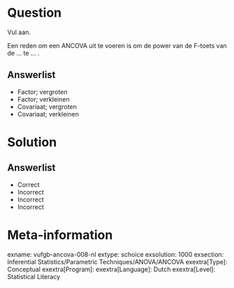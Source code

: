 Question
========

Vul aan.

Een reden om een ANCOVA uit te voeren is om de power van de  F-toets van de ... te ... .

  
Answerlist
----------
* Factor; vergroten
* Factor; verkleinen
* Covariaat; vergroten
* Covariaat; verkleinen


Solution
========

Answerlist
----------
* Correct
* Incorrect
* Incorrect
* Incorrect

Meta-information
================
exname: vufgb-ancova-008-nl
extype: schoice
exsolution: 1000
exsection: Inferential Statistics/Parametric Techniques/ANOVA/ANCOVA
exextra[Type]: Conceptual
exextra[Program]: 
exextra[Language]: Dutch
exextra[Level]: Statistical Literacy
